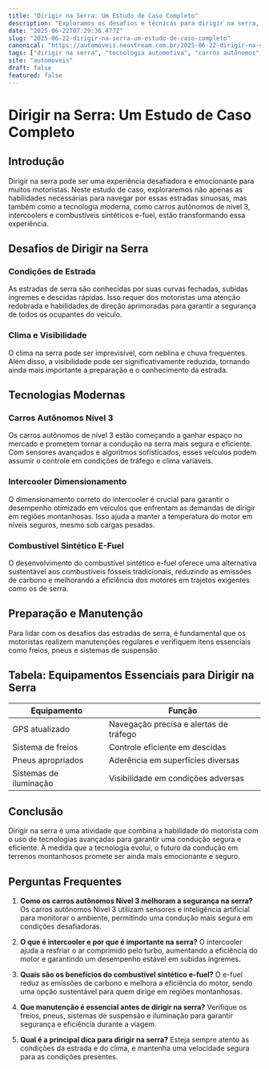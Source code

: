 ```yaml
---
title: "Dirigir na Serra: Um Estudo de Caso Completo"
description: "Exploramos os desafios e técnicas para dirigir na serra, incluindo tecnologia de carros autônomos, intercoolers e combustíveis sintéticos."
date: "2025-06-22T07:29:36.477Z"
slug: "2025-06-22-dirigir-na-serra-um-estudo-de-caso-completo"
canonical: "https://automoveis.neostream.com.br/2025-06-22-dirigir-na-serra-um-estudo-de-caso-completo"
tags: ["dirigir na serra", "tecnologia automotiva", "carros autônomos", "combustível sintético"]
site: "automoveis"
draft: false
featured: false
---
```


# Dirigir na Serra: Um Estudo de Caso Completo

## Introdução
Dirigir na serra pode ser uma experiência desafiadora e emocionante para muitos motoristas. Neste estudo de caso, exploraremos não apenas as habilidades necessárias para navegar por essas estradas sinuosas, mas também como a tecnologia moderna, como carros autônomos de nível 3, intercoolers e combustíveis sintéticos e-fuel, estão transformando essa experiência.

## Desafios de Dirigir na Serra
### Condições de Estrada
As estradas de serra são conhecidas por suas curvas fechadas, subidas íngremes e descidas rápidas. Isso requer dos motoristas uma atenção redobrada e habilidades de direção aprimoradas para garantir a segurança de todos os ocupantes do veículo.

### Clima e Visibilidade
O clima na serra pode ser imprevisível, com neblina e chuva frequentes. Além disso, a visibilidade pode ser significativamente reduzida, tornando ainda mais importante a preparação e o conhecimento da estrada.

## Tecnologias Modernas
### Carros Autônomos Nível 3
Os carros autônomos de nível 3 estão começando a ganhar espaço no mercado e prometem tornar a condução na serra mais segura e eficiente. Com sensores avançados e algoritmos sofisticados, esses veículos podem assumir o controle em condições de tráfego e clima variáveis.

### Intercooler Dimensionamento
O dimensionamento correto do intercooler é crucial para garantir o desempenho otimizado em veículos que enfrentam as demandas de dirigir em regiões montanhosas. Isso ajuda a manter a temperatura do motor em níveis seguros, mesmo sob cargas pesadas.

### Combustível Sintético E-Fuel
O desenvolvimento do combustível sintético e-fuel oferece uma alternativa sustentável aos combustíveis fósseis tradicionais, reduzindo as emissões de carbono e melhorando a eficiência dos motores em trajetos exigentes como os de serra.

## Preparação e Manutenção
Para lidar com os desafios das estradas de serra, é fundamental que os motoristas realizem manutenções regulares e verifiquem itens essenciais como freios, pneus e sistemas de suspensão.

## Tabela: Equipamentos Essenciais para Dirigir na Serra
| Equipamento          | Função                               |
|----------------------|--------------------------------------|
| GPS atualizado       | Navegação precisa e alertas de tráfego|
| Sistema de freios    | Controle eficiente em descidas       |
| Pneus apropriados    | Aderência em superfícies diversas    |
| Sistemas de iluminação| Visibilidade em condições adversas   |

## Conclusão
Dirigir na serra é uma atividade que combina a habilidade do motorista com o uso de tecnologias avançadas para garantir uma condução segura e eficiente. À medida que a tecnologia evolui, o futuro da condução em terrenos montanhosos promete ser ainda mais emocionante e seguro.

## Perguntas Frequentes

1. **Como os carros autônomos Nível 3 melhoram a segurança na serra?**
   Os carros autônomos Nível 3 utilizam sensores e inteligência artificial para monitorar o ambiente, permitindo uma condução mais segura em condições desafiadoras.

2. **O que é intercooler e por que é importante na serra?**
   O intercooler ajuda a resfriar o ar comprimido pelo turbo, aumentando a eficiência do motor e garantindo um desempenho estável em subidas íngremes.

3. **Quais são os benefícios do combustível sintético e-fuel?**
   O e-fuel reduz as emissões de carbono e melhora a eficiência do motor, sendo uma opção sustentável para quem dirige em regiões montanhosas.

4. **Que manutenção é essencial antes de dirigir na serra?**
   Verifique os freios, pneus, sistemas de suspensão e iluminação para garantir segurança e eficiência durante a viagem.

5. **Qual é a principal dica para dirigir na serra?**
   Esteja sempre atento às condições da estrada e do clima, e mantenha uma velocidade segura para as condições presentes.